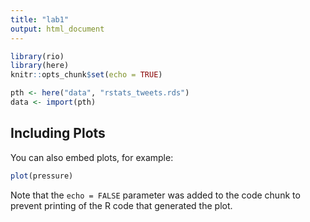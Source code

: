 ```yaml
---
title: "lab1"
output: html_document
---
```


```r
library(rio)
library(here)
knitr::opts_chunk$set(echo = TRUE)

```


```r
pth <- here("data", "rstats_tweets.rds")
data <- import(pth)
```

## Including Plots

You can also embed plots, for example:

```r
plot(pressure)
```

Note that the `echo = FALSE` parameter was added to the code chunk to prevent printing of the R code that generated the plot.
